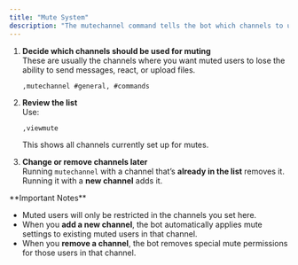 ```yaml
---
title: "Mute System"
description: "The mutechannel command tells the bot which channels to use for muting (text mutes, reaction mutes, and image mutes). When you mute someone, the bot will only apply permission changes in these channels."
---
```


1. **Decide which channels should be used for muting**\
   These are usually the channels where you want muted users to lose the ability to send messages, react, or upload files.

   ```
   ,mutechannel #general, #commands
   ```
2. **Review the list**\
   Use:

   ```
   ,viewmute
   ```

   This shows all channels currently set up for mutes.
3. **Change or remove channels later**\
   Running `mutechannel` with a channel that’s **already in the list** removes it.\
   Running it with a **new channel** adds it.

<Info>
  **Important Notes**

  - Muted users will only be restricted in the channels you set here.
  - When you **add a new channel**, the bot automatically applies mute settings to existing muted users in that channel.
  - When you **remove a channel**, the bot removes special mute permissions for those users in that channel.
</Info>
